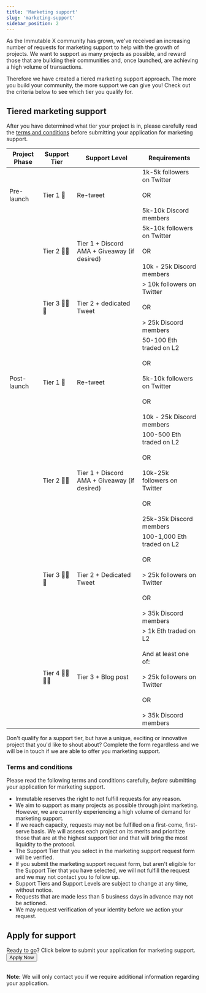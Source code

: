 ```yaml
---
title: 'Marketing support'
slug: 'marketing-support'
sidebar_position: 2
---
```


As the Immutable X community has grown, we've received an increasing number of requests for marketing support to help with the growth of projects. We want to support as many projects as possible, and reward those that are building their communities and, once launched, are achieving a high volume of transactions.

Therefore we have created a tiered marketing support approach. The more you build your community, the more support we can give you! Check out the criteria below to see which tier you qualify for.

## Tiered marketing support

After you have determined what tier your project is in, please carefully read the [terms and conditions](#terms-and-conditions) before submitting your application for marketing support.

<table>
  <thead>
    <tr><th>Project Phase</th><th>Support Tier</th><th>Support Level</th><th>Requirements</th></tr>
  </thead>
  <tbody>
    <tr><td>Pre-launch</td><td>Tier 1 🎉</td><td>Re-tweet</td><td>1k-5k followers on Twitter<br /><br />
OR<br /><br />
5k-10k Discord members</td></tr><tr><td></td><td>Tier 2 🎉🎉</td><td>Tier 1 + Discord AMA + Giveaway (if desired)</td><td>5k-10k followers on Twitter<br /><br />
OR<br /><br />
10k - 25k Discord members</td></tr><tr><td></td><td>Tier 3 🎉🎉🎉</td><td>Tier 2 + dedicated Tweet</td><td>&gt; 10k followers on Twitter<br /><br />
OR<br /><br />
&gt; 25k Discord members</td></tr><tr><td>Post-launch</td><td>Tier 1 🎉</td><td>Re-tweet</td><td>50-100 Eth traded on L2<br /><br />
OR<br /><br />
5k-10k followers on Twitter<br /><br />
OR<br /><br />
10k - 25k Discord members</td></tr><tr><td></td><td>Tier 2 🎉🎉</td><td>Tier 1 + Discord AMA + Giveaway (if desired)</td><td>100-500 Eth traded on L2<br /><br />
OR<br /><br />
10k-25k followers on Twitter<br /><br />
OR<br /><br />
25k-35k Discord members</td></tr><tr><td></td><td>Tier 3 🎉🎉🎉</td><td>Tier 2 + Dedicated Tweet</td><td>100-1,000 Eth traded on L2<br /><br />
OR<br /><br />
&gt; 25k followers on Twitter<br /><br />
OR<br /><br />
&gt; 35k Discord members</td></tr><tr><td></td><td>Tier 4 🎉🎉🎉🎉</td><td>Tier 3 + Blog post</td><td>&gt; 1k Eth traded on L2<br /><br />
And at least one of:<br /><br />
&gt; 25k followers on Twitter<br /><br />
OR<br /><br />
&gt; 35k Discord members</td></tr></tbody></table>

Don't qualify for a support tier, but have a unique, exciting or innovative project that you'd like to shout about? Complete the form regardless and we will be in touch if we are able to offer you marketing support.

### Terms and conditions

Please read the following terms and conditions carefully, _before_ submitting your application for marketing support.

- Immutable reserves the right to not fulfill requests for any reason.
- We aim to support as many projects as possible through joint marketing. However, we are currently experiencing a high volume of demand for marketing support.
- If we reach capacity, requests may not be fulfilled on a first-come, first-serve basis. We will assess each project on its merits and prioritize those that are at the highest support tier and that will bring the most liquidity to the protocol.
- The Support Tier that you select in the marketing support request form will be verified.
- If you submit the marketing support request form, but aren't eligible for the Support Tier that you have selected, we will not fulfill the request and we may not contact you to follow up.
- Support Tiers and Support Levels are subject to change at any time, without notice.
- Requests that are made less than 5 business days in advance may not be actioned.
- We may request verification of your identity before we action your request.

## Apply for support

Ready to go? Click below to submit your application for marketing support.
<a href="https://godsunchained2.typeform.com/to/pOZSdsQW"><Button>Apply Now</Button></a>
<br /><br />


**Note:** We will only contact you if we require additional information regarding your application.
